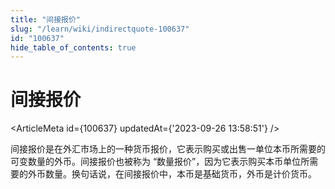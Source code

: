 ```yaml
---
title: "间接报价"
slug: "/learn/wiki/indirectquote-100637"
id: "100637"
hide_table_of_contents: true
---
```



# 间接报价

<ArticleMeta id={100637} updatedAt={'2023-09-26 13:58:51'} />
<div className='border-solid border-b border-t-0 my-4 border-[var(--ifm-color-gray-300)]' />

间接报价是在外汇市场上的一种货币报价，它表示购买或出售一单位本币所需要的可变数量的外币。间接报价也被称为 “数量报价”，因为它表示购买本币单位所需要的外币数量。换句话说，在间接报价中，本币是基础货币，外币是计价货币。
